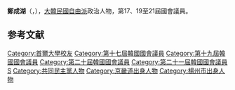 {{Unreferenced|time=2020-10-08T07:22:25+00:00}}
{{Infobox politician
| name = 鄭成湖
| native_name = 정성호
| image = 정성호의원.png
| caption = 
| birth_date = {{Birth date and age|1961|9|10}}
| birth_place = {{KOR}}[[京畿道|京畿道]][[漣川郡|漣川郡]]
| residence = {{KOR}}[[京畿道|京畿道]][[楊州市|楊州市]]
| nationality = {{ROK}}
| party = {{MPK}}
| other_names = 
| alma_mater = [[首爾大學|首爾大學]]
| office = {{flagicon|South Korea}} 第17、19-21屆[[韓國國會|韓國國會]]議員
| term_start = 2016年5月30日
| term_end = 
| constituency = [[京畿道|京畿道]][[楊州市|楊州市]]
| predecessor = ''選區重劃''
| successor = 
| term_start1 = 2012年5月30日
| term_end1 = 2016年5月29日
| constituency1 = [[京畿道|京畿道]][[楊州市|楊州市]]、[[東豆川市|東豆川市]]
| predecessor1 = 金性洙
| successor1 = ''選區重劃''
| term_start2 = 2004年5月30日
| term_end2 = 2008年5月29日
| constituency2 = [[京畿道|京畿道]][[楊州市|楊州市]]、[[東豆川市|東豆川市]]
| predecessor2 = {{tsl|ko|목요상|睦堯相}}
| successor2 = 金性洙
}}

'''鄭成湖'''（{{kor|정성호|鄭成湖|Jeong Seong-ho}}，{{bd|1961年|9月10日}}），[[大韓民國|大韓民國]][[自由派|自由派]]政治人物，第17、19至21屆國會議員。

== 参考文献 ==
<references />

{{DEFAULTSORT:Jeong Seong-ho}}
[[Category:首爾大學校友|Category:首爾大學校友]]
[[Category:第十七屆韓國國會議員|Category:第十七屆韓國國會議員]]
[[Category:第十九屆韓國國會議員|Category:第十九屆韓國國會議員]]
[[Category:第二十屆韓國國會議員|Category:第二十屆韓國國會議員]]
[[Category:第二十一屆韓國國會議員|Category:第二十一屆韓國國會議員]]
[[Category:鄭姓|S]]
[[Category:共同民主黨人物|Category:共同民主黨人物]]
[[Category:京畿道出身人物|Category:京畿道出身人物]]
[[Category:楊州市出身人物|Category:楊州市出身人物]]